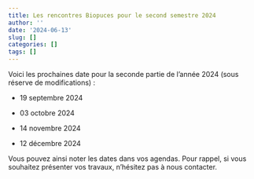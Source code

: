 ```yaml
---
title: Les rencontres Biopuces pour le second semestre 2024
author: ''
date: '2024-06-13'
slug: []
categories: []
tags: []
---
```

 
Voici les prochaines date pour la seconde partie de l'année 2024 (sous réserve de modifications) :

* 19 septembre 2024

* 03 octobre 2024

* 14 novembre 2024

* 12 décembre 2024


Vous pouvez ainsi noter les dates dans vos agendas.
Pour rappel, si vous souhaitez présenter vos travaux, n'hésitez pas à nous contacter.

